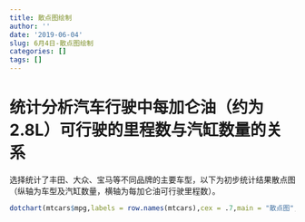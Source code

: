 ```yaml
---
title: 散点图绘制
author: ''
date: '2019-06-04'
slug: 6月4日-散点图绘制
categories: []
tags: []
---
```

# 统计分析汽车行驶中每加仑油（约为2.8L）可行驶的里程数与汽缸数量的关系

选择统计了丰田、大众、宝马等不同品牌的主要车型，以下为初步统计结果散点图（纵轴为车型及汽缸数量，横轴为每加仑油可行驶里程数）。

```r
dotchart(mtcars$mpg,labels = row.names(mtcars),cex = .7,main = "散点图",xlab = "英里/加仑")
```

